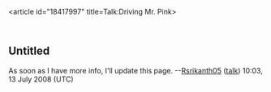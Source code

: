 <article id="18417997" title=Talk:Driving Mr. Pink>
	<talkpage id="18417997" title="Talk:Driving Mr. Pink">
{{WikiProject Animation|class=redirect|American-animation=yes|film=yes}}
{{WP Film|class=redirect|American-task-force=yes|Animated=yes}}

==Untitled==
As soon as I have more info, I'll update this page.
--[[User:Rsrikanth05|Rsrikanth05]] ([[User talk:Rsrikanth05|talk]]) 10:03, 13 July 2008 (UTC)
	</talkpage>
</article>